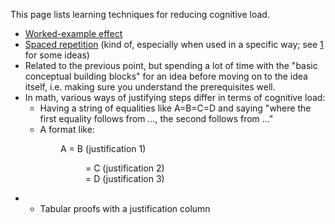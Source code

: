 This page lists learning techniques for reducing cognitive load.

* [[Worked-example effect]]
* [[Spaced repetition]] (kind of, especially when used in a specific way; see [http://augmentingcognition.com/ltm.html] for some ideas)
* Related to the previous point, but spending a lot of time with the "basic conceptual building blocks" for an idea before moving on to the idea itself, i.e. making sure you understand the prerequisites well.
* In math, various ways of justifying steps differ in terms of cognitive load:
** Having a string of equalities like A=B=C=D and saying "where the first equality follows from ..., the second follows from ..."
** A format like:
::: A = B (justification 1)
:::: = C (justification 2)
:::: = D (justification 3)
** Tabular proofs with a justification column
